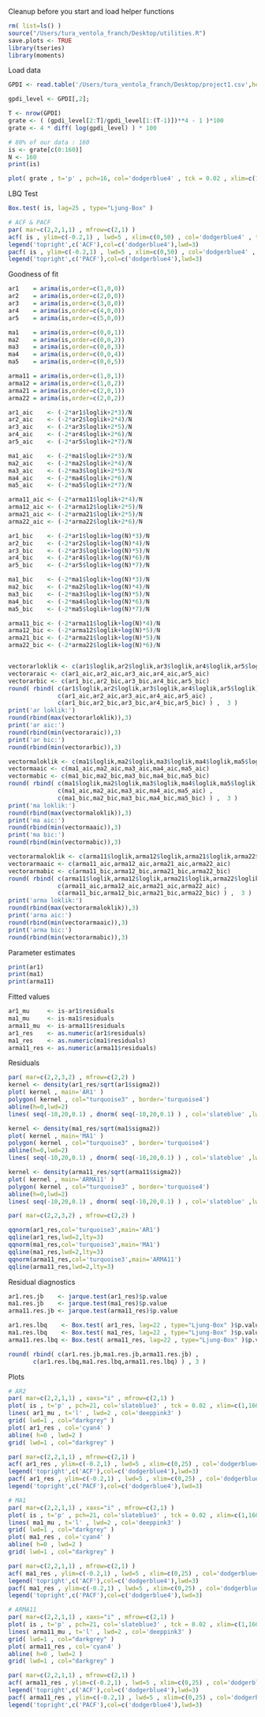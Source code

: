 
 Cleanup before you start and load helper functions
```r
rm( list=ls() )
source("/Users/tura_ventola_franch/Desktop/utilities.R")
save.plots <- TRUE
library(tseries)
library(moments)
```

 Load data
```r
GPDI <- read.table('/Users/tura_ventola_franch/Desktop/project1.csv',header=TRUE,sep=',')

gpdi_level <- GPDI[,2];

T <- nrow(GPDI)
grate <- ( (gpdi_level[2:T]/gpdi_level[1:(T-1)])**4 - 1 )*100
grate <- 4 * diff( log(gpdi_level) ) * 100
```


```r
# 80% of our data : 160
is <- grate[c(0:160)]
N <- 160
print(is)
```
```r
plot( grate , t='p' , pch=16, col='dodgerblue4' , tck = 0.02 , xlim=c(1,N) )
```

LBQ Test
```r
Box.test( is, lag=25 , type="Ljung-Box" )

# ACF & PACF
par( mar=c(2,2,1,1) , mfrow=c(2,1) )
acf( is , ylim=c(-0.2,1) , lwd=5 , xlim=c(0,50) , col='dodgerblue4' , tck=0.02, lag.max = 50)
legend('topright',c('ACF'),col=c('dodgerblue4'),lwd=3)
pacf( is , ylim=c(-0.2,1) , lwd=5 , xlim=c(0,50) , col='dodgerblue4' , tck=0.02, lag.max = 50)
legend('topright',c('PACF'),col=c('dodgerblue4'),lwd=3)
```
Goodness of fit
```r
ar1    = arima(is,order=c(1,0,0))
ar2    = arima(is,order=c(2,0,0))
ar3    = arima(is,order=c(3,0,0))
ar4    = arima(is,order=c(4,0,0))
ar5    = arima(is,order=c(5,0,0))

ma1    = arima(is,order=c(0,0,1))
ma2    = arima(is,order=c(0,0,2))
ma3    = arima(is,order=c(0,0,3))
ma4    = arima(is,order=c(0,0,4))
ma5    = arima(is,order=c(0,0,5))

arma11 = arima(is,order=c(1,0,1))
arma12 = arima(is,order=c(1,0,2))
arma21 = arima(is,order=c(2,0,1))
arma22 = arima(is,order=c(2,0,2))

ar1_aic    <- (-2*ar1$loglik+2*3)/N
ar2_aic    <- (-2*ar2$loglik+2*4)/N
ar3_aic    <- (-2*ar3$loglik+2*5)/N
ar4_aic    <- (-2*ar4$loglik+2*6)/N
ar5_aic    <- (-2*ar5$loglik+2*7)/N

ma1_aic    <- (-2*ma1$loglik+2*3)/N
ma2_aic    <- (-2*ma2$loglik+2*4)/N
ma3_aic    <- (-2*ma3$loglik+2*5)/N
ma4_aic    <- (-2*ma4$loglik+2*6)/N
ma5_aic    <- (-2*ma5$loglik+2*7)/N

arma11_aic <- (-2*arma11$loglik+2*4)/N
arma12_aic <- (-2*arma12$loglik+2*5)/N
arma21_aic <- (-2*arma21$loglik+2*5)/N
arma22_aic <- (-2*arma22$loglik+2*6)/N

ar1_bic    <- (-2*ar1$loglik+log(N)*3)/N
ar2_bic    <- (-2*ar2$loglik+log(N)*4)/N
ar3_bic    <- (-2*ar3$loglik+log(N)*5)/N
ar4_bic    <- (-2*ar4$loglik+log(N)*6)/N
ar5_bic    <- (-2*ar5$loglik+log(N)*7)/N

ma1_bic    <- (-2*ma1$loglik+log(N)*3)/N
ma2_bic    <- (-2*ma2$loglik+log(N)*4)/N
ma3_bic    <- (-2*ma3$loglik+log(N)*5)/N
ma4_bic    <- (-2*ma4$loglik+log(N)*6)/N
ma5_bic    <- (-2*ma5$loglik+log(N)*7)/N

arma11_bic <- (-2*arma11$loglik+log(N)*4)/N
arma12_bic <- (-2*arma12$loglik+log(N)*5)/N
arma21_bic <- (-2*arma21$loglik+log(N)*5)/N
arma22_bic <- (-2*arma22$loglik+log(N)*6)/N


vectorarloklik <- c(ar1$loglik,ar2$loglik,ar3$loglik,ar4$loglik,ar5$loglik)
vectoraraic <- c(ar1_aic,ar2_aic,ar3_aic,ar4_aic,ar5_aic)
vectorarbic <- c(ar1_bic,ar2_bic,ar3_bic,ar4_bic,ar5_bic)
round( rbind( c(ar1$loglik,ar2$loglik,ar3$loglik,ar4$loglik,ar5$loglik), 
              c(ar1_aic,ar2_aic,ar3_aic,ar4_aic,ar5_aic) , 
              c(ar1_bic,ar2_bic,ar3_bic,ar4_bic,ar5_bic) ) ,  3 )
print('ar loklik:') 
round(rbind(max(vectorarloklik)),3)
print('ar aic:') 
round(rbind(min(vectoraraic)),3)
print('ar bic:') 
round(rbind(min(vectorarbic)),3)

vectormaloklik <- c(ma1$loglik,ma2$loglik,ma3$loglik,ma4$loglik,ma5$loglik)
vectormaaic <- c(ma1_aic,ma2_aic,ma3_aic,ma4_aic,ma5_aic)
vectormabic <- c(ma1_bic,ma2_bic,ma3_bic,ma4_bic,ma5_bic)
round( rbind( c(ma1$loglik,ma2$loglik,ma3$loglik,ma4$loglik,ma5$loglik), 
              c(ma1_aic,ma2_aic,ma3_aic,ma4_aic,ma5_aic) , 
              c(ma1_bic,ma2_bic,ma3_bic,ma4_bic,ma5_bic) ) ,  3 )
print('ma loklik:')
round(rbind(max(vectormaloklik)),3)
print('ma aic:')
round(rbind(min(vectormaaic)),3)
print('ma bic:')
round(rbind(min(vectormabic)),3)

vectorarmaloklik <- c(arma11$loglik,arma12$loglik,arma21$loglik,arma22$loglik)
vectorarmaaic <- c(arma11_aic,arma12_aic,arma21_aic,arma22_aic)
vectorarmabic <- c(arma11_bic,arma12_bic,arma21_bic,arma22_bic)
round( rbind( c(arma11$loglik,arma12$loglik,arma21$loglik,arma22$loglik),
              c(arma11_aic,arma12_aic,arma21_aic,arma22_aic) , 
              c(arma11_bic,arma12_bic,arma21_bic,arma22_bic) ) ,  3 )
print('arma loklik:')
round(rbind(max(vectorarmaloklik)),3)
print('arma aic:')
round(rbind(min(vectorarmaaic)),3)
print('arma bic:')
round(rbind(min(vectorarmabic)),3)
```

Parameter estimates
```r
print(ar1)
print(ma1)
print(arma11)
```


Fitted values
```r
ar1_mu     <- is-ar1$residuals
ma1_mu     <- is-ma1$residuals
arma11_mu  <- is-arma11$residuals
ar1_res    <- as.numeric(ar1$residuals)
ma1_res    <- as.numeric(ma1$residuals)
arma11_res <- as.numeric(arma11$residuals)
```

Residuals
```r
par( mar=c(2,2,3,2) , mfrow=c(2,2) )
kernel <- density(ar1_res/sqrt(ar1$sigma2))
plot( kernel , main='AR1' )
polygon( kernel , col="turquoise3" , border='turquoise4')
abline(h=0,lwd=2)
lines( seq(-10,20,0.1) , dnorm( seq(-10,20,0.1) ) , col='slateblue' ,lwd=2 )

kernel <- density(ma1_res/sqrt(ma1$sigma2))
plot( kernel , main='MA1' )
polygon( kernel , col="turquoise3" , border='turquoise4')
abline(h=0,lwd=2)
lines( seq(-10,20,0.1) , dnorm( seq(-10,20,0.1) ) , col='slateblue' ,lwd=2 )

kernel <- density(arma11_res/sqrt(arma11$sigma2))
plot( kernel , main='ARMA11' )
polygon( kernel , col="turquoise3" , border='turquoise4')
abline(h=0,lwd=2)
lines( seq(-10,20,0.1) , dnorm( seq(-10,20,0.1) ) , col='slateblue' ,lwd=2 )

par( mar=c(2,2,3,2) , mfrow=c(2,2) )

qqnorm(ar1_res,col='turquoise3',main='AR1')
qqline(ar1_res,lwd=2,lty=3)
qqnorm(ma1_res,col='turquoise3',main='MA1')
qqline(ma1_res,lwd=2,lty=3)
qqnorm(arma11_res,col='turquoise3',main='ARMA11')
qqline(arma11_res,lwd=2,lty=3)
```

Residual diagnostics
```r
ar1.res.jb    <- jarque.test(ar1_res)$p.value
ma1.res.jb    <- jarque.test(ma1_res)$p.value
arma11.res.jb <- jarque.test(arma11_res)$p.value

ar1.res.lbq    <- Box.test( ar1_res, lag=22 , type="Ljung-Box" )$p.value
ma1.res.lbq    <- Box.test( ma1_res, lag=22 , type="Ljung-Box" )$p.value
arma11.res.lbq <- Box.test( arma11_res, lag=22 , type="Ljung-Box" )$p.value

round( rbind( c(ar1.res.jb,ma1.res.jb,arma11.res.jb) , 
       c(ar1.res.lbq,ma1.res.lbq,arma11.res.lbq) ) , 3 )
```

Plots
```r
# AR2
par( mar=c(2,2,1,1) , xaxs="i" , mfrow=c(2,1) )
plot( is , t='p' , pch=21, col='slateblue3' , tck = 0.02 , xlim=c(1,160) )
lines( ar1_mu , t='l' , lwd=2 , col='deeppink3' )
grid( lwd=1 , col="darkgrey" )
plot( ar1_res , col='cyan4' )
abline( h=0 , lwd=2 )
grid( lwd=1 , col="darkgrey" )

par( mar=c(2,2,1,1) , mfrow=c(2,1) )
acf( ar1_res , ylim=c(-0.2,1) , lwd=5 , xlim=c(0,25) , col='dodgerblue4' , tck=0.02)
legend('topright',c('ACF'),col=c('dodgerblue4'),lwd=3)
pacf( ar1_res , ylim=c(-0.2,1) , lwd=5 , xlim=c(0,25) , col='dodgerblue4' , tck=0.02)
legend('topright',c('PACF'),col=c('dodgerblue4'),lwd=3)

# MA1
par( mar=c(2,2,1,1) , xaxs="i" , mfrow=c(2,1) )
plot( is , t='p' , pch=21, col='slateblue3' , tck = 0.02 , xlim=c(1,160))
lines( ma1_mu , t='l' , lwd=2 , col='deeppink3' )
grid( lwd=1 , col="darkgrey" )
plot( ma1_res , col='cyan4' )
abline( h=0 , lwd=2 )
grid( lwd=1 , col="darkgrey" )

par( mar=c(2,2,1,1) , mfrow=c(2,1) )
acf( ma1_res , ylim=c(-0.2,1) , lwd=5 , xlim=c(0,25) , col='dodgerblue4' , tck=0.02)
legend('topright',c('ACF'),col=c('dodgerblue4'),lwd=3)
pacf( ma1_res , ylim=c(-0.2,1) , lwd=5 , xlim=c(0,25) , col='dodgerblue4' , tck=0.02)
legend('topright',c('PACF'),col=c('dodgerblue4'),lwd=3)

# ARMA11
par( mar=c(2,2,1,1) , xaxs="i" , mfrow=c(2,1) )
plot( is , t='p' , pch=21, col='slateblue3' , tck = 0.02 , xlim=c(1,160))
lines( arma11_mu , t='l' , lwd=2 , col='deeppink3' )
grid( lwd=1 , col="darkgrey" )
plot( arma11_res , col='cyan4' )
abline( h=0 , lwd=2 )
grid( lwd=1 , col="darkgrey" )

par( mar=c(2,2,1,1) , mfrow=c(2,1) )
acf( arma11_res , ylim=c(-0.2,1) , lwd=5 , xlim=c(0,25) , col='dodgerblue4' , tck=0.02)
legend('topright',c('ACF'),col=c('dodgerblue4'),lwd=3)
pacf( arma11_res , ylim=c(-0.2,1) , lwd=5 , xlim=c(0,25) , col='dodgerblue4' , tck=0.02)
legend('topright',c('PACF'),col=c('dodgerblue4'),lwd=3)
```

